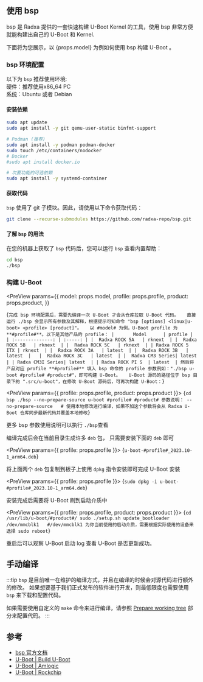 
## 使用 bsp

bsp 是 Radxa 提供的一套快速构建 U-Boot Kernel 的工具，使用 bsp 非常方便就能构建出自己的 U-Boot 和 Kernel.

下面将为您展示，以 {props.model} 为例如何使用 bsp 构建 U-Boot 。

### bsp 环境配置

以下为 `bsp` 推荐使用环境:  
硬件：推荐使用x86_64 PC  
系统：Ubuntu 或者 Debian

#### 安装依赖

```bash
sudo apt update
sudo apt install -y git qemu-user-static binfmt-support

# Podman (推荐)
sudo apt install -y podman podman-docker
sudo touch /etc/containers/nodocker
# Docker
#sudo apt install docker.io

# 次要功能的可选依赖
sudo apt install -y systemd-container
```

#### 获取代码

`bsp` 使用了 git 子模块。因此，请使用以下命令获取代码：

```bash
git clone --recurse-submodules https://github.com/radxa-repo/bsp.git
```

#### 了解 `bsp` 的用法

在您的机器上获取了 `bsp` 代码后，您可以运行 `bsp` 查看内置帮助：

```bash
cd bsp
./bsp
```

### 构建 U-Boot

<PreView
  params={{
    model: props.model,
    profile: props.profile,
    product: props.product,
  }}
>
  {`
    完成 bsp 环境配置后，需要先编译一次 U-Boot 才会从仓库拉取 U-Boot 代码。  
    直接运行 ./bsp 会显示所有参数及其解释，根据提示可知命令 "bsp [options] <linux|u-boot> <profile> [product]"。  
    以 #model# 为例，U-Boot profile 为 **#profile#**。以下是其他产品的 profile：
    |       Model      | profile |
    | :--------------: | :-----: |
    |  Radxa ROCK 5A   | rknext  |
    |  Radxa ROCK 5B   | rknext  |
    |  Radxa ROCK 5C   | rknext  |
    | Radxa ROCK 5 ITX | rknext  |
    |  Radxa ROCK 3A   | latest  |
    |  Radxa ROCK 3B   | latest  |  
    |  Radxa ROCK 3C   | latest  |
    |  Radxa CM3 Series| latest  |
    | Radxa CM3I Series| latest  |
    | Radxa ROCK PI S  | latest  |
    然后将产品对应 profile **#profile#** 填入 bsp 命令的 profile 参数例如："./bsp u-boot #profile# #product#"，即可构建 U-Boot。  
    U-Boot 源码的路径位于 bsp 目录下的 ".src/u-boot"，在修改 U-Boot 源码后，可再次构建 U-Boot：
  `}
</PreView>

<PreView params={{ profile: props.profile, product: props.product }}>
  {`
    cd bsp
    ./bsp --no-prepare-source u-boot #profile# #product#
    参数说明：
    --no-prepare-source   # 使用本地修改进行编译，如果不加这个参数将会从 Radxa U-Boot 仓库同步最新代码并覆盖本地修改
  `}
</PreView>

更多 bsp 参数使用说明可以执行 `./bsp`查看

编译完成后会在当前目录生成许多 `deb` 包， 只需要安装下面的 `deb` 即可

<PreView params={{ profile: props.profile }}>
  {`
    u-boot-#profile#_2023.10-1_arm64.deb
  `}
</PreView>

将上面两个 `deb` 包复制到板子上使用 `dpkg` 指令安装即可完成 U-Boot 安装

<PreView params={{ profile: props.profile }}>
  {`
    sudo dpkg -i u-boot-#profile#_2023.10-1_arm64.deb
  `}
</PreView>

安装完成后需要将 U-Boot 刷到启动介质中

<PreView params={{ profile: props.profile, product: props.product }}>
  {`
    cd /usr/lib/u-boot/#product#/
    sudo ./setup.sh update_bootloader /dev/mmcblk1   #/dev/mmcblk1 为你当前使用的启动介质，需要根据实际使用的设备来选择
    sudo reboot
  `}
</PreView>

重启后可以观察 U-Boot 启动 log 查看 U-Boot 是否更新成功。

## 手动编译

:::tip
`bsp` 是目前唯一在维护的编译方式，并且在编译的时候会对源代码进行额外的修改。
如果想要基于我们正式发布的软件进行开发，则最低限度也需要使用 `bsp` 来下载和配置代码。

如果需要使用自定义的 `make` 命令来进行编译，请参照 [Prepare working tree](https://radxa-repo.github.io/bsp/dev_flow.html#prepare-working-tree) 部分来配置代码。
:::

## 参考

- [bsp 官方文档](https://radxa-repo.github.io/bsp)
- [U-Boot | Build U-Boot](https://u-boot.readthedocs.io/en/latest/build/index.html)
- [U-Boot | Amlogic](https://docs.u-boot.org/en/latest/board/amlogic/)
- [U-Boot | Rockchip](https://u-boot.readthedocs.io/en/latest/board/rockchip/)

